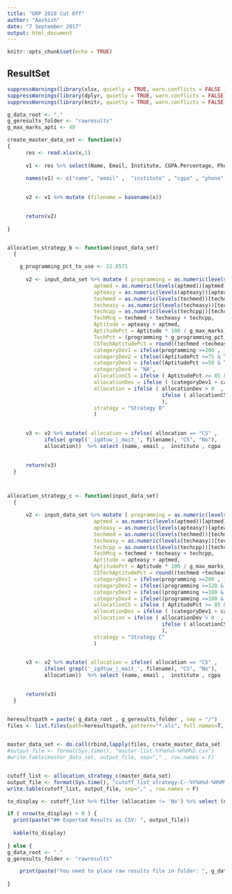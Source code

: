 ```yaml
---
title: "GRP 2018 Cut Off"
author: "Aashish"
date: "7 September 2017"
output: html_document
---
```


```r
knitr::opts_chunk$set(echo = TRUE)
```

## ResultSet


```r
suppressWarnings(library(xlsx, quietly = TRUE, warn.conflicts = FALSE ))
suppressWarnings(library(dplyr, quietly = TRUE, warn.conflicts = FALSE))
suppressWarnings(library(knitr, quietly = TRUE, warn.conflicts = FALSE))

g_data_root <- "."
g_geresults_folder <- "rawresults"
g_max_marks_apti <- 40

create_master_data_set <- function(x) 
{
      res <- read.xlsx(x,1)
      
      v1 <- res %>% select(Name, Email, Institute, CGPA.Percentage, Phone.Number, Degree, Report.Access.URL, Programming..350.0. , Technical.Dev.Medium, Technical.Dev.Easy, Technical.Dev.C...Easy , Aptitude.Medium, Aptitude.Easy)
      
      names(v1) <- c("name", "email" ,  "institute" , "cgpa" , "phone" , "degree" , "url" , "programming"  , "techmed" , "techeasy" , "techcpp" , "aptmed" , "apteasy")
  

      v2 <- v1 %>% mutate (filename = basename(x)) 
      

      return(v2)  
  
}


allocation_strategy_b <- function(input_data_set) 
  {

    g_programming_pct_to_use <- 22.8571
    
      v2 <- input_data_set %>% mutate ( programming = as.numeric(levels(programming))[programming] , 
                            aptmed = as.numeric(levels(aptmed))[aptmed],
                            apteasy = as.numeric(levels(apteasy))[apteasy],
                            techmed = as.numeric(levels(techmed))[techmed],
                            techeasy = as.numeric(levels(techeasy))[techeasy],
                            techcpp = as.numeric(levels(techcpp))[techcpp] ,
                            TechMcq = techmed + techeasy + techcpp,
                            Aptitude = apteasy + aptmed, 
                            AptitudePct = Aptitude * 100 / g_max_marks_apti ,
                            TechPct = (programming * g_programming_pct_to_use) / 100 +  techmed + techeasy + techcpp,
                            CSTechAptitudePct = round((techmed +techeasy ) * 100 / 15),  
                            categoryDev1 = ifelse(programming >=200 , 1 , 0),
                            categoryDev2 = ifelse((AptitudePct >=75 & TechPct >= 35) , 1 , 0),
                            categoryDev3 = ifelse((AptitudePct >=50 & TechPct >= 50) , 1 , 0),
                            categoryDev4 = 'NA',
                            allocationCS = ifelse ( AptitudePct >= 85 & CSTechAptitudePct >= 80 , 1 , 0),
                            allocationDev = ifelse ( (categoryDev1 + categoryDev2 + categoryDev3 ) > 0  , 1 , 0),
                            allocation = ifelse ( allocationDev > 0  , "Dev" , 
                                                  ifelse ( allocationCS > 0 , "CS" , "No")
                                                  ),
                            strategy = "Strategy B"
                            ) 
                            

      v3 <- v2 %>% mutate( allocation = ifelse( allocation == "CS" , 
			ifelse( grepl('_igdtuw_|_mait_', filename), "CS", "No"),
			allocation))  %>% select (name, email ,  institute , cgpa , phone , degree , url , programming  , techmed , techeasy , techcpp , aptmed , apteasy , TechMcq, Aptitude , CSTechAptitudePct, allocation , filename ,categoryDev1 , categoryDev2, categoryDev3, categoryDev4, allocationDev,  allocationCS , strategy, TechPct) 

      
      return(v3)
  }



allocation_strategy_c <- function(input_data_set) 
  {

      v2 <- input_data_set %>% mutate ( programming = as.numeric(levels(programming))[programming] , 
                            aptmed = as.numeric(levels(aptmed))[aptmed],
                            apteasy = as.numeric(levels(apteasy))[apteasy],
                            techmed = as.numeric(levels(techmed))[techmed],
                            techeasy = as.numeric(levels(techeasy))[techeasy],
                            techcpp = as.numeric(levels(techcpp))[techcpp] ,
                            TechMcq = techmed + techeasy + techcpp,
                            Aptitude = apteasy + aptmed, 
                            AptitudePct = Aptitude * 100 / g_max_marks_apti ,
                            CSTechAptitudePct = round((techmed +techeasy ) * 100 / 15),  
                            categoryDev1 = ifelse(programming >=200 , 1 , 0),
                            categoryDev2 = ifelse((programming >=120 & Aptitude >= 20 & TechMcq >= 8) , 1 , 0),
                            categoryDev3 = ifelse((programming >=100 & Aptitude >= 35 & TechMcq >= 10) , 1 , 0),
                            categoryDev4 = ifelse((programming >=100 & Aptitude >= 30 & TechMcq >= 15) , 1 , 0),
                            allocationCS = ifelse ( AptitudePct >= 85 & CSTechAptitudePct >= 80 , 1 , 0),
                            allocationDev = ifelse ( (categoryDev1 + categoryDev2 + categoryDev3 + categoryDev4) > 0  , 1 , 0),
                            allocation = ifelse ( allocationDev > 0  , "Dev" , 
                                                  ifelse ( allocationCS > 0 , "CS" , "No")
                                                  ),
                            strategy = "Strategy C"
                            ) 
                            

      v3 <- v2 %>% mutate( allocation = ifelse( allocation == "CS" , 
			ifelse( grepl('_igdtuw_|_mait_', filename), "CS", "No"),
			allocation))  %>% select (name, email ,  institute , cgpa , phone , degree , url , programming  , techmed , techeasy , techcpp , aptmed , apteasy , TechMcq, Aptitude , CSTechAptitudePct, allocation , filename ,categoryDev1 , categoryDev2, categoryDev3, categoryDev4, allocationDev,  allocationCS , strategy) 

      
      return(v3)
  }


heresultspath = paste( g_data_root , g_geresults_folder , sep = "/")
files <- list.files(path=heresultspath, pattern="*.xls", full.names=T, recursive=FALSE)
  

master_data_set <- do.call(rbind,lapply(files, create_master_data_set ))
#output_file <- format(Sys.time(), "master-list-%Y%m%d-%H%M%S.csv")
#write.table(master_data_set, output_file, sep="," , row.names = F)


cutoff_list <- allocation_strategy_c(master_data_set)
output_file <- format(Sys.time(), "cutoff_list_strategy-C--%Y%m%d-%H%M%S.csv")
write.table(cutoff_list, output_file, sep="," , row.names = F)

to_display <- cutoff_list %>% filter (allocation != 'No') %>% select (name, email ,  institute , cgpa , phone , degree,programming, TechMcq, Aptitude , allocation)

if ( nrow(to_display) > 0 ) {
  print(paste("## Exported Results as CSV: ", output_file))
  
  kable(to_display)
  
} else {
g_data_root <- "."
g_geresults_folder <- "rawresults"

    print(paste("You need to place raw results file in folder: ", g_data_root , "/" , "g_geresults_folder"))
  
}


```

